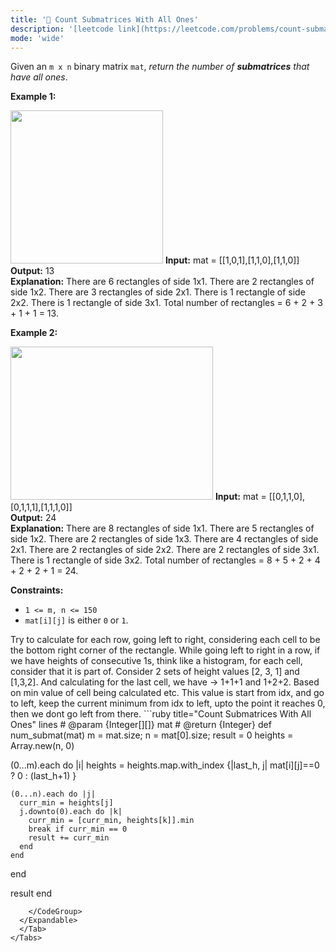 ```yaml
---
title: '🧀 Count Submatrices With All Ones'
description: '[leetcode link](https://leetcode.com/problems/count-submatrices-with-all-ones/description/)'
mode: 'wide'
---
```

<Tabs>
  <Tab title="Question" icon="circle-question" iconType="regular">
    <Card>
      <p>Given an <code>m x n</code> binary matrix <code>mat</code>, <em>return the number of <strong>submatrices</strong> that have all ones</em>.</p>   <p><strong class="example">Example 1:</strong></p> <img alt="" src="https://assets.leetcode.com/uploads/2021/10/27/ones1-grid.jpg" style="width: 244px; height: 245px;" />  <strong>Input:</strong> mat = [[1,0,1],[1,1,0],[1,1,0]] <br/> <strong>Output:</strong> 13 <br/> <strong>Explanation:</strong>  There are 6 rectangles of side 1x1. There are 2 rectangles of side 1x2. There are 3 rectangles of side 2x1. There is 1 rectangle of side 2x2.  There is 1 rectangle of side 3x1. Total number of rectangles = 6 + 2 + 3 + 1 + 1 = 13.   <p><strong class="example">Example 2:</strong></p> <img alt="" src="https://assets.leetcode.com/uploads/2021/10/27/ones2-grid.jpg" style="width: 324px; height: 245px;" />  <strong>Input:</strong> mat = [[0,1,1,0],[0,1,1,1],[1,1,1,0]] <br/> <strong>Output:</strong> 24 <br/> <strong>Explanation:</strong>  There are 8 rectangles of side 1x1. There are 5 rectangles of side 1x2. There are 2 rectangles of side 1x3.  There are 4 rectangles of side 2x1. There are 2 rectangles of side 2x2.  There are 2 rectangles of side 3x1.  There is 1 rectangle of side 3x2.  Total number of rectangles = 8 + 5 + 2 + 4 + 2 + 2 + 1 = 24.    <p><strong>Constraints:</strong></p>  <ul>  <li><code>1 &lt;= m, n &lt;= 150</code></li>  <li><code>mat[i][j]</code> is either <code>0</code> or <code>1</code>.</li> </ul> 
    </Card>
  </Tab>
  <Tab title="Solution" icon="lightbulb" iconType="regular" >
    <Card>
      Try to calculate for each row, going left to right, considering each cell to be the bottom right corner of the rectangle. While going left to right in a row, if we have heights of consecutive 1s, think like a histogram, for each cell, consider that it is part of. Consider 2 sets of height values
[2, 3, 1] and [1,3,2]. And calculating for the last cell, we have -&gt; 1+1+1 and 1+2+2. Based on min value of cell being calculated etc. This value is start from idx, and go to left, keep the current minimum from idx to left, upto the point it reaches 0, then we dont go left from there.
    </Card>
  <Expandable title="code">
    <CodeGroup dropdown>
```ruby title="Count Submatrices With All Ones" lines
# @param {Integer[][]} mat
# @return {Integer}
def num_submat(mat)
  m = mat.size; n = mat[0].size;
  result = 0
  heights = Array.new(n, 0)

  (0...m).each do |i|
    heights = heights.map.with_index {|last_h, j| mat[i][j]==0 ? 0 : (last_h+1) }
    
    (0...n).each do |j|
      curr_min = heights[j]
      j.downto(0).each do |k|
        curr_min = [curr_min, heights[k]].min
        break if curr_min == 0
        result += curr_min
      end
    end
  end

  result
end
```
    </CodeGroup>
  </Expandable>
  </Tab>
</Tabs>